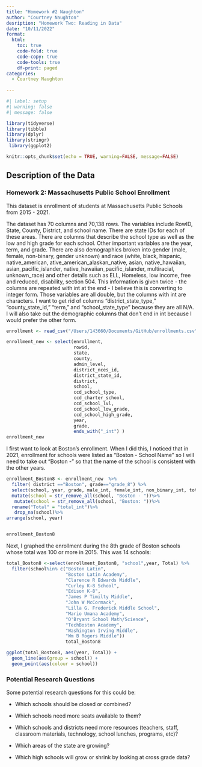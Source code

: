 ```yaml
---
title: "Homework #2 Naughton"
author: "Courtney Naughton"
desription: "Homework Two: Reading in Data"
date: "10/11/2022"
format:
  html:
    toc: true
    code-fold: true
    code-copy: true
    code-tools: true
    df-print: paged
categories:
  - Courtney Naughton
  
---
```


```r
#| label: setup
#| warning: false
#| message: false

library(tidyverse)
library(tibble)
library(dplyr)
library(stringr)
 library(ggplot2)

knitr::opts_chunk$set(echo = TRUE, warning=FALSE, message=FALSE)
```

## Description of the Data
### Homework 2: Massachusetts Public School Enrollment

This dataset is enrollment of students at Massachusetts Public Schools from 2015 - 2021. 

The dataset has 70 columns and 70,138 rows. The variables include RowID, State, County, District, and school name. There are state IDs for each of these areas.  There are columns that describe the school type as well as the low and high grade for each school. Other important variables are the year, term, and grade. There are also demographics broken into gender (male, female, non-binary, gender unknown) and race (white, black, hispanic, native_american, ative_american_alaskan_native, asian, native_hawaiian, asian_pacific_islander, native_hawaiian_pacific_islander, multiracial, unknown_race) and other details such as ELL, Homeless, low income, free and reduced, disability, section 504. This information is given twice - the columns are repeated with int at the end - I believe this is converting to integer form. Those variables are all double, but the columns with int are characters.
I want to get rid of columns "district_state_type," "county_state_id," "term," and "school_state_type" because they are all N/A. I will also take out the demographic columns that don't end in int because I would prefer the other form.

```r
enrollment <- read_csv("/Users/143660/Documents/GitHub/enrollments.csv")
```

```r
enrollment_new <- select(enrollment, 
                         rowid, 
                         state, 
                         county, 
                         admin_level, 
                         district_nces_id, 
                         district_state_id, 
                         district, 
                         school, 
                         ccd_school_type, 
                         ccd_charter_school, 
                         ccd_school_lvl, 
                         ccd_school_low_grade, 
                         ccd_school_high_grade, 
                         year, 
                         grade, 
                         ends_with("_int") )
enrollment_new
```

I first want to look at Boston's enrollment. When I did this, I noticed that in 2021, enrollment for schools were listed as "Boston - School Name" so I will need to take out "Boston - " so that the name of the school is consistent with the other years.

```r
enrollment_Boston8 <- enrollment_new  %>%
  filter( district =="Boston", grade=="grade_8") %>% 
  select(school, year, grade, male_int, female_int, non_binary_int, total_int) %>% 
  mutate(school = str_remove_all(school, "Boston - "))%>%
   mutate(school = str_remove_all(school, "Boston: "))%>%
  rename("Total" = "total_int")%>%
   drop_na(school)%>%
arrange(school, year)


enrollment_Boston8

```
Next, I graphed the enrollment during the 8th grade of Boston schools whose total was 100 or more in 2015. This was 14 schools:
```r

total_Boston8 <-select(enrollment_Boston8, "school",year, Total) %>% 
  filter(school%in% c("Boston Latin",
                      "Boston Latin Academy", 
                      "Clarence R Edwards Middle",
                      "Curley K-8 School", 
                      "Edison K-8", 
                      "James P Timilty Middle", 
                      "John W McCormack", 
                      "Lilla G. Frederick Middle School", 
                      "Mario Umana Academy", 
                      "O'Bryant School Math/Science", 
                      "TechBoston Academy", 
                      "Washington Irving Middle", 
                      "Wm B Rogers Middle"))
                      total_Boston8

ggplot(total_Boston8, aes(year, Total)) + 
  geom_line(aes(group = school)) +
  geom_point(aes(colour = school))

```
### Potential Research Questions
Some potential research questions for this could be: 

 * Which schools should be closed or combined?
 
 * Which schools need more seats available to them? 
 
 * Which schools and districts need more resources (teachers, staff, classroom materials, technology, school lunches, programs, etc)?
 
 * Which areas of the state are growing?
 
 * Which high schools will grow or shrink by looking at cross grade data?